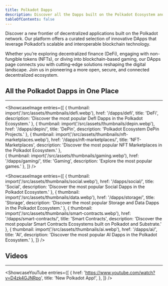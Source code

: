 ```yaml
---
title: Polkadot Dapps
description: Discover all the Dapps built on the Polkadot Ecosystem and explore the new frontier of decentralized applications.
tableOfContents: false
---
```



Discover a new frontier of decentralized applications built on the Polkadot network. 
Our platform offers a curated selection of innovative DApps that leverage Polkadot’s scalable and interoperable blockchain technology. 

Whether you’re exploring decentralized finance (DeFi), engaging with non-fungible tokens (NFTs), or diving into blockchain-based gaming, our DApps page connects you with cutting-edge solutions reshaping the digital landscape. Join us in pioneering a more open, secure, and connected decentralized ecosystem.

## All the Polkadot Dapps in One Place
----------------
<ShowcaseImage
  entries={[
        {
      thumbnail: import('/src/assets/thumbnails/defi.webp'),
      href: '/dapps/defi',
      title: 'DeFi',
      description: 'Discover the most popular DefI Dapps in the Polkadot Ecosystem.'
    },
        {
      thumbnail: import('/src/assets/thumbnails/depin.webp'),
      href: '/dapps/depin/',
      title: 'DePin',
      description: 'Polkadot Ecosystem DePin Projects.'
      },
                     {
      thumbnail: import('/src/assets/thumbnails/nft-marketplaces.webp'),
      href: '/dapps/nft-marketplaces/',
      title: 'NFT-Marketplaces',
      description: 'Discover the most popular NFT Marketplaces in the Polkadot Ecosystem.'
      },  
    {
      thumbnail: import('/src/assets/thumbnails/gaming.webp'),
      href: '/dapps/gaming/',
      title: 'Gaming',
      description: 'Explore the most popular games.'
      },
  ]}
/>


<ShowcaseImage
entries={[
 {
      thumbnail: import('/src/assets/thumbnails/social.webp'),
      href: '/dapps/social/',
      title: 'Social',
      description: 'Discover the most popular Social Dapps in the Polkadot Ecosystem.'
      }, 
    {
      thumbnail: import('/src/assets/thumbnails/data.webp'),
      href: '/dapps/storage/',
      title: 'Storage',
      description: 'Discover the most popular Storage and Data Dapps in the Polkadot Ecosystem.'
      },
    {
      thumbnail: import('/src/assets/thumbnails/smart-contracts.webp'),
      href: '/dapps/smart-contracts/',
      title: 'Smart Contracts',
      description: 'Discover the most popular Smart Contracts Ecosystems built on Polkadot and Substrate.'
      },
    {
      thumbnail: import('/src/assets/thumbnails/ai.webp'),
      href: '/dapps/ai/',
      title: 'AI',
      description: 'Discover the most popular AI Dapps in the Polkadot Ecosystem.'
      },
]}
/>

## Videos
----------------
<ShowcaseYouTube
  entries={[
    {
      href: 'https://www.youtube.com/watch?v=D4zk4GJNRpo',
      title: 'New Polkadot App!',
    },
  ]}
/>
